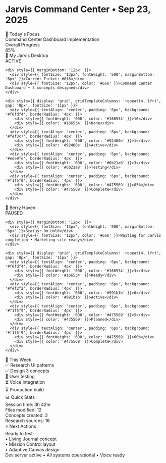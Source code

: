 # Jarvis Command Center • Sep 23, 2025

<div style={{
  height: '100vh',
  padding: '20px',
  display: 'flex',
  flexDirection: 'column',
  overflow: 'hidden',
  fontSize: '14px',
  lineHeight: '1.3'
}}>

<div style={{
  background: 'linear-gradient(135deg, #1e293b 0%, #334155 100%)',
  color: 'white',
  padding: '16px 20px',
  borderRadius: '8px',
  marginBottom: '20px'
}}>
  <div style={{ display: 'flex', justifyContent: 'space-between', alignItems: 'center' }}>
    <div>
      <div style={{ fontSize: '18px', fontWeight: '600' }}>🎯 Today's Focus</div>
      <div style={{ fontSize: '14px', opacity: 0.9 }}>Command Center Dashboard Implementation</div>
    </div>
    <div style={{ textAlign: 'right' }}>
      <div style={{ fontSize: '12px', opacity: 0.7 }}>Overall Progress</div>
      <div style={{ fontSize: '20px', fontWeight: '700' }}>85%</div>
    </div>
  </div>
</div>

<div style={{ display: 'flex', gap: '24px', flex: '1', minHeight: '0' }}>

<div style={{ flex: '2' }}>
  <div style={{
    background: 'rgba(59, 130, 246, 0.05)',
    border: '1px solid rgba(59, 130, 246, 0.2)',
    borderRadius: '8px',
    padding: '16px',
    marginBottom: '16px',
    height: 'fit-content'
  }}>
    <div style={{ display: 'flex', alignItems: 'center', marginBottom: '12px' }}>
      <div style={{ fontSize: '16px', fontWeight: '600', marginRight: '8px' }}>🚀 My Jarvis Desktop</div>
      <div style={{ 
        background: '#10b981', 
        color: 'white', 
        padding: '2px 8px', 
        borderRadius: '12px', 
        fontSize: '11px', 
        fontWeight: '500' 
      }}>
        ACTIVE
      </div>
    </div>
    
    <div style={{ marginBottom: '12px' }}>
      <div style={{ fontSize: '13px', fontWeight: '500', marginBottom: '6px' }}>Current Ticket: #016</div>
      <div style={{ fontSize: '12px', color: '#666' }}>Command Center Dashboard • 3 concepts designed</div>
    </div>
    
    <div style={{ display: 'grid', gridTemplateColumns: 'repeat(4, 1fr)', gap: '8px', fontSize: '11px' }}>
      <div style={{ textAlign: 'center', padding: '6px', background: '#f0fdf4', borderRadius: '4px' }}>
        <div style={{ fontWeight: '600', color: '#166534' }}>16</div>
        <div style={{ color: '#166534' }}>Done</div>
      </div>
      <div style={{ textAlign: 'center', padding: '6px', background: '#fef3c7', borderRadius: '4px' }}>
        <div style={{ fontWeight: '600', color: '#92400e' }}>1</div>
        <div style={{ color: '#92400e' }}>Active</div>
      </div>
      <div style={{ textAlign: 'center', padding: '6px', background: '#ede9fe', borderRadius: '4px' }}>
        <div style={{ fontWeight: '600', color: '#6b21a8' }}>3</div>
        <div style={{ color: '#6b21a8' }}>Testing</div>
      </div>
      <div style={{ textAlign: 'center', padding: '6px', background: '#f1f5f9', borderRadius: '4px' }}>
        <div style={{ fontWeight: '600', color: '#475569' }}>85%</div>
        <div style={{ color: '#475569' }}>Complete</div>
      </div>
    </div>
  </div>

  <div style={{
    background: 'rgba(245, 158, 11, 0.05)',
    border: '1px solid rgba(245, 158, 11, 0.2)',
    borderRadius: '8px',
    padding: '16px',
    height: 'fit-content'
  }}>
    <div style={{ display: 'flex', alignItems: 'center', marginBottom: '12px' }}>
      <div style={{ fontSize: '16px', fontWeight: '600', marginRight: '8px' }}>🌿 Berry Haven</div>
      <div style={{ 
        background: '#6b7280', 
        color: 'white', 
        padding: '2px 8px', 
        borderRadius: '12px', 
        fontSize: '11px', 
        fontWeight: '500' 
      }}>
        PAUSED
      </div>
    </div>
    
    <div style={{ marginBottom: '12px' }}>
      <div style={{ fontSize: '13px', fontWeight: '500', marginBottom: '6px' }}>Status: On Hold</div>
      <div style={{ fontSize: '12px', color: '#666' }}>Waiting for Jarvis completion • Marketing site ready</div>
    </div>
    
    <div style={{ display: 'grid', gridTemplateColumns: 'repeat(4, 1fr)', gap: '8px', fontSize: '11px' }}>
      <div style={{ textAlign: 'center', padding: '6px', background: '#f0fdf4', borderRadius: '4px' }}>
        <div style={{ fontWeight: '600', color: '#166534' }}>3</div>
        <div style={{ color: '#166534' }}>Ready</div>
      </div>
      <div style={{ textAlign: 'center', padding: '6px', background: '#fef2f2', borderRadius: '4px' }}>
        <div style={{ fontWeight: '600', color: '#991b1b' }}>0</div>
        <div style={{ color: '#991b1b' }}>Active</div>
      </div>
      <div style={{ textAlign: 'center', padding: '6px', background: '#f1f5f9', borderRadius: '4px' }}>
        <div style={{ fontWeight: '600', color: '#475569' }}>5</div>
        <div style={{ color: '#475569' }}>Planned</div>
      </div>
      <div style={{ textAlign: 'center', padding: '6px', background: '#f1f5f9', borderRadius: '4px' }}>
        <div style={{ fontWeight: '600', color: '#475569' }}>60%</div>
        <div style={{ color: '#475569' }}>Complete</div>
      </div>
    </div>
  </div>
</div>

<div style={{ flex: '1' }}>
  <div style={{ marginBottom: '16px' }}>
    <div style={{ fontSize: '14px', fontWeight: '600', marginBottom: '8px' }}>🎯 This Week</div>
    <div style={{ fontSize: '12px', lineHeight: '1.4' }}>
      <div style={{ marginBottom: '4px' }}>✅ Research UI patterns</div>
      <div style={{ marginBottom: '4px' }}>✅ Design 3 concepts</div>
      <div style={{ marginBottom: '4px', color: '#f59e0b', fontWeight: '500' }}>🔄 User testing</div>
      <div style={{ marginBottom: '4px', opacity: 0.6 }}>⏳ Voice integration</div>
      <div style={{ marginBottom: '4px', opacity: 0.6 }}>⏳ Production build</div>
    </div>
  </div>

  <div style={{ marginBottom: '16px' }}>
    <div style={{ fontSize: '14px', fontWeight: '600', marginBottom: '8px' }}>📊 Quick Stats</div>
    <div style={{ fontSize: '12px' }}>
      <div style={{ display: 'flex', justifyContent: 'space-between', marginBottom: '4px' }}>
        <span>Session time:</span>
        <span style={{ fontWeight: '500' }}>3h 42m</span>
      </div>
      <div style={{ display: 'flex', justifyContent: 'space-between', marginBottom: '4px' }}>
        <span>Files modified:</span>
        <span style={{ fontWeight: '500' }}>12</span>
      </div>
      <div style={{ display: 'flex', justifyContent: 'space-between', marginBottom: '4px' }}>
        <span>Concepts created:</span>
        <span style={{ fontWeight: '500' }}>3</span>
      </div>
      <div style={{ display: 'flex', justifyContent: 'space-between', marginBottom: '4px' }}>
        <span>Research sources:</span>
        <span style={{ fontWeight: '500' }}>16</span>
      </div>
    </div>
  </div>

  <div>
    <div style={{ fontSize: '14px', fontWeight: '600', marginBottom: '8px' }}>⚡ Next Actions</div>
    <div style={{ 
      background: 'rgba(16, 185, 129, 0.1)', 
      border: '1px solid rgba(16, 185, 129, 0.3)',
      borderRadius: '6px',
      padding: '8px',
      fontSize: '12px'
    }}>
      <div style={{ fontWeight: '500', marginBottom: '4px' }}>Ready to test:</div>
      <div>• Living Journal concept</div>
      <div>• Mission Control layout</div>
      <div>• Adaptive Canvas design</div>
    </div>
  </div>
</div>

</div>

<div style={{
  borderTop: '1px solid #e5e7eb',
  paddingTop: '12px',
  marginTop: '12px',
  display: 'flex',
  justifyContent: 'center',
  fontSize: '11px',
  opacity: 0.6'
}}>
  Dev server active • All systems operational • Voice ready
</div>

</div>